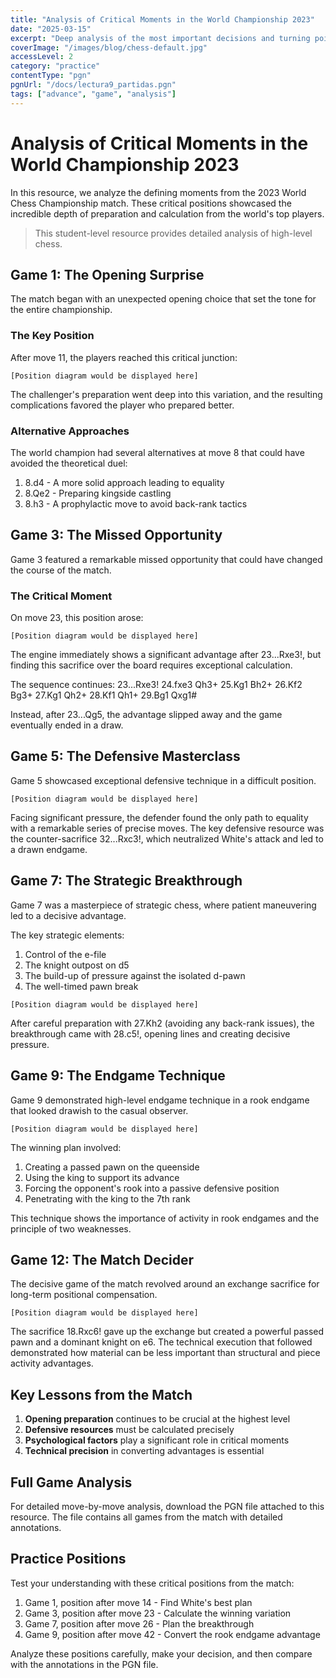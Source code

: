 ```yaml
---
title: "Analysis of Critical Moments in the World Championship 2023"
date: "2025-03-15"
excerpt: "Deep analysis of the most important decisions and turning points from the 2023 World Chess Championship match."
coverImage: "/images/blog/chess-default.jpg"
accessLevel: 2
category: "practice"
contentType: "pgn"
pgnUrl: "/docs/lectura9_partidas.pgn"
tags: ["advance", "game", "analysis"]
---
```


# Analysis of Critical Moments in the World Championship 2023

In this resource, we analyze the defining moments from the 2023 World Chess Championship match. These critical positions showcased the incredible depth of preparation and calculation from the world's top players.

> This student-level resource provides detailed analysis of high-level chess.

## Game 1: The Opening Surprise

The match began with an unexpected opening choice that set the tone for the entire championship.

### The Key Position

After move 11, the players reached this critical junction:

```
[Position diagram would be displayed here]
```

The challenger's preparation went deep into this variation, and the resulting complications favored the player who prepared better.

### Alternative Approaches

The world champion had several alternatives at move 8 that could have avoided the theoretical duel:

1. 8.d4 - A more solid approach leading to equality
2. 8.Qe2 - Preparing kingside castling
3. 8.h3 - A prophylactic move to avoid back-rank tactics

## Game 3: The Missed Opportunity

Game 3 featured a remarkable missed opportunity that could have changed the course of the match.

### The Critical Moment

On move 23, this position arose:

```
[Position diagram would be displayed here]
```

The engine immediately shows a significant advantage after 23...Rxe3!, but finding this sacrifice over the board requires exceptional calculation.

The sequence continues:
23...Rxe3! 24.fxe3 Qh3+ 25.Kg1 Bh2+ 26.Kf2 Bg3+ 27.Kg1 Qh2+ 28.Kf1 Qh1+ 29.Bg1 Qxg1#

Instead, after 23...Qg5, the advantage slipped away and the game eventually ended in a draw.

## Game 5: The Defensive Masterclass

Game 5 showcased exceptional defensive technique in a difficult position.

```
[Position diagram would be displayed here]
```

Facing significant pressure, the defender found the only path to equality with a remarkable series of precise moves. The key defensive resource was the counter-sacrifice 32...Rxc3!, which neutralized White's attack and led to a drawn endgame.

## Game 7: The Strategic Breakthrough

Game 7 was a masterpiece of strategic chess, where patient maneuvering led to a decisive advantage.

The key strategic elements:

1. Control of the e-file
2. The knight outpost on d5
3. The build-up of pressure against the isolated d-pawn
4. The well-timed pawn break

```
[Position diagram would be displayed here]
```

After careful preparation with 27.Kh2 (avoiding any back-rank issues), the breakthrough came with 28.c5!, opening lines and creating decisive pressure.

## Game 9: The Endgame Technique

Game 9 demonstrated high-level endgame technique in a rook endgame that looked drawish to the casual observer.

```
[Position diagram would be displayed here]
```

The winning plan involved:
1. Creating a passed pawn on the queenside
2. Using the king to support its advance
3. Forcing the opponent's rook into a passive defensive position
4. Penetrating with the king to the 7th rank

This technique shows the importance of activity in rook endgames and the principle of two weaknesses.

## Game 12: The Match Decider

The decisive game of the match revolved around an exchange sacrifice for long-term positional compensation.

```
[Position diagram would be displayed here]
```

The sacrifice 18.Rxc6! gave up the exchange but created a powerful passed pawn and a dominant knight on e6. The technical execution that followed demonstrated how material can be less important than structural and piece activity advantages.

## Key Lessons from the Match

1. **Opening preparation** continues to be crucial at the highest level
2. **Defensive resources** must be calculated precisely
3. **Psychological factors** play a significant role in critical moments
4. **Technical precision** in converting advantages is essential

## Full Game Analysis

For detailed move-by-move analysis, download the PGN file attached to this resource. The file contains all games from the match with detailed annotations.

## Practice Positions

Test your understanding with these critical positions from the match:

1. Game 1, position after move 14 - Find White's best plan
2. Game 3, position after move 23 - Calculate the winning variation
3. Game 7, position after move 26 - Plan the breakthrough
4. Game 9, position after move 42 - Convert the rook endgame advantage

Analyze these positions carefully, make your decision, and then compare with the annotations in the PGN file.
